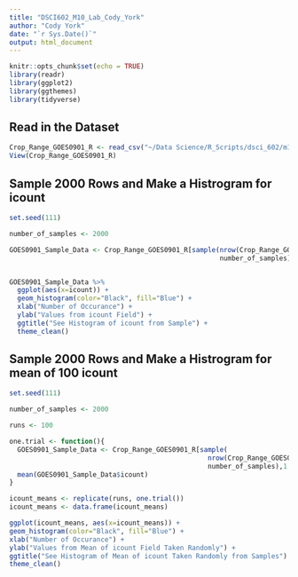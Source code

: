 ```yaml
---
title: "DSCI602_M10_Lab_Cody_York"
author: "Cody York"
date: "`r Sys.Date()`"
output: html_document
---
```


```r

knitr::opts_chunk$set(echo = TRUE)
library(readr)
library(ggplot2)
library(ggthemes)
library(tidyverse)

```

## Read in the Dataset

```r

Crop_Range_GOES0901_R <- read_csv("~/Data Science/R_Scripts/dsci_602/m10_lab/Crop_Range_GOES0901_R.csv")
View(Crop_Range_GOES0901_R)

```

## Sample 2000 Rows and Make a Histrogram for icount

```r

set.seed(111)

number_of_samples <- 2000

GOES0901_Sample_Data <- Crop_Range_GOES0901_R[sample(nrow(Crop_Range_GOES0901_R),
                                                     number_of_samples),1:6]


GOES0901_Sample_Data %>% 
  ggplot(aes(x=icount)) +
  geom_histogram(color="Black", fill="Blue") +
  xlab("Number of Occurance") +
  ylab("Values from icount Field") +
  ggtitle("See Histogram of icount from Sample") +
  theme_clean()


```


## Sample 2000 Rows and Make a Histrogram for mean of 100 icount

```r

set.seed(111)

number_of_samples <- 2000

runs <- 100

one.trial <- function(){
  GOES0901_Sample_Data <- Crop_Range_GOES0901_R[sample(
                                                  nrow(Crop_Range_GOES0901_R),
                                                  number_of_samples),1:6]
  mean(GOES0901_Sample_Data$icount)
}

icount_means <- replicate(runs, one.trial())
icount_means <- data.frame(icount_means)

ggplot(icount_means, aes(x=icount_means)) +
geom_histogram(color="Black", fill="Blue") +
xlab("Number of Occurance") +
ylab("Values from Mean of icount Field Taken Randomly") +
ggtitle("See Histogram of Mean of icount Taken Randomly from Samples") +
theme_clean()

```
